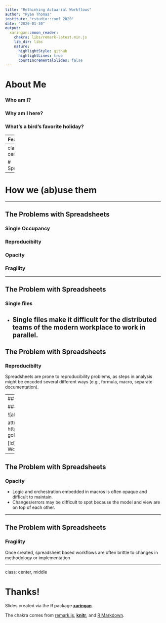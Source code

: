 ```yaml
---
title: "Rethinking Actuarial Workflows"
author: "Ryan Thomas"
institute: "rstudio::conf 2020"
date: "2020-01-30"
output:
  xaringan::moon_reader:
    chakra: libs/remark-latest.min.js
    lib_dir: libs
    nature:
      highlightStyle: github
      highlightLines: true
      countIncrementalSlides: false
---
```

# About Me

### Who am I?

### Why am I here?

### What's a bird's favorite holiday?

--
Feather's Day

```r
options(htmltools.dir.version = FALSE)
```


---
class: inverse, center, middle

# Spreadsheets:

--

# How we (ab)use them

---

## The Problems with Spreadsheets

### Single Occupancy

### Reproducibilty

### Opacity

### Fragility

---

## The Problem with Spreadsheets

### Single files

* Single files make it difficult for the distributed teams of the modern workplace to work in parallel.
---

## The Problem with Spreadsheets

### Reproducibilty

Spreadsheets are prone to reproducibility problems, as steps in analysis might be encoded several different ways (e.g., formula, macro, separate documentation).

---
## The Problem with Spreadsheets

### Actuarial Workflow?

![alt text][id]

attribution: https://www.fatherly.com/play/activities/rube-goldberg-machines-joseph-herscher/ 

[id]: images/rube_goldberg.jpeg "Actuarial Workflow"
---



## The Problem with Spreadsheets

### Opacity

* Logic and orchestration embedded in macros is often opaque and difficult to maintain.
* Changes/errors may be difficult to spot because the model and view are on top of each other.

---

## The Problem with Spreadsheets

### Fragility

Once created, spreadsheet based workflows are often brittle to changes in methodology or implementation

---
class: center, middle

# Thanks!

Slides created via the R package [**xaringan**](https://github.com/yihui/xaringan).

The chakra comes from [remark.js](https://remarkjs.com), [**knitr**](http://yihui.name/knitr), and [R Markdown](https://rmarkdown.rstudio.com).
